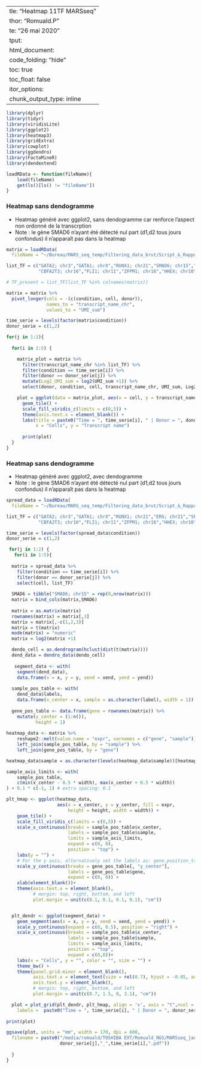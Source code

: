   ---
title: "Heatmap 11TF MARSseq"
author: "Romuald.P"
date: "26 mai 2020"
output:
  html_document:
    code_folding: "hide"
    toc: true
    toc_float: false
editor_options: 
  chunk_output_type: inline
---

```r

library(dplyr)
library(tidyr)
library(viridisLite)
library(ggplot2)
library(heatmap3)
library(gridExtra)
library(cowplot)
library(ggdendro)
library(FactoMineR)
library(dendextend)

```

```r

loadRData <- function(fileName){ 
    load(fileName)
    get(ls()[ls() != "fileName"])
}

```


### Heatmap sans dendogramme

- Heatmap généré avec ggplot2, sans dendogramme car renforce l'aspect non ordonné de la transcrption
- Note : le gène SMAD6 n'ayant été détecté nul part (d1,d2 tous jours confondus) il n'apparaît pas dans la heatmap 

```r

matrix = loadRData(
  fileName = "~/Bureau/MARS_seq_temp/Filtering_data_brut/Script_&_Rapport/Spread_MARSseq_data_all_filters_20200405.rda")

list_TF = c("GATA2; chr3","GATA1; chrX","RUNX1; chr21","SMAD6; chr15","ERG; chr21","SPI1; chr11",
            "CBFA2T3; chr16","FLI1; chr11","ZFPM1; chr16","HHEX; chr10","TAL1; chr1")

# TF_present = list_TF[list_TF %in% colnames(matrix)]

matrix = matrix %>%
  pivot_longer(cols = -(c(condition, cell, donor)), 
               names_to = "transcript_name_chr", 
               values_to = "UMI_sum")

time_serie = levels(factor(matrix$condition))
donor_serie = c(1,2)

for(j in 1:2){
  
  for(i in 1:5) {

    matrix_plot = matrix %>%
      filter(transcript_name_chr %in% list_TF) %>%
      filter(condition == time_serie[i]) %>%
      filter(donor == donor_serie[j]) %>%
      mutate(Log2_UMI_sum = log2(UMI_sum +1)) %>%
      select(donor, condition, cell, transcript_name_chr, UMI_sum, Log2_UMI_sum)

    plot = ggplot(data = matrix_plot, aes(x = cell, y = transcript_name_chr, fill = Log2_UMI_sum)) +
      geom_tile() +
      scale_fill_viridis_c(limits = c(0,5)) +
      theme(axis.text.x = element_blank()) +
      labs(title = paste0("Time = ", time_serie[i], " | Donor = ", donor_serie[j]),
           x = "Cells", y = "Transcript name")
    
      print(plot)
  }
}

```

### Heatmap sans dendogramme

- Heatmap généré avec ggplot2, avec dendogramme
- Note : le gène SMAD6 n'ayant été détecté nul part (d1,d2 tous jours confondus) il n'apparaît pas dans la heatmap 

```r

spread_data = loadRData(
  fileName = "~/Bureau/MARS_seq_temp/Filtering_data_brut/Script_&_Rapport/Spread_MARSseq_data_all_filters_20200405.rda")

list_TF = c("GATA2; chr3","GATA1; chrX","RUNX1; chr21","ERG; chr21","SPI1; chr11",
            "CBFA2T3; chr16","FLI1; chr11","ZFPM1; chr16","HHEX; chr10","TAL1; chr1")

time_serie = levels(factor(spread_data$condition))
donor_serie = c(1,2)

 for(j in 1:2) {
   for(i in 1:5){
    
  matrix = spread_data %>%
    filter(condition == time_serie[i]) %>%
    filter(donor == donor_serie[j]) %>%
    select(cell, list_TF)
   
  SMAD6 = tibble("SMAD6; chr15" = rep(0,nrow(matrix)))
  matrix = bind_cols(matrix,SMAD6)
  
  matrix = as.matrix(matrix)
  rownames(matrix) = matrix[,3]
  matrix = matrix[,-c(1,2,3)]
  matrix = t(matrix)
  mode(matrix) = "numeric"
  matrix = log2(matrix +1)

  dendo_cell = as.dendrogram(hclust(dist(t(matrix))))
  dend_data = dendro_data(dendo_cell)
  
   segment_data <- with(
    segment(dend_data), 
    data.frame(x = x, y = y, xend = xend, yend = yend))
  
  sample_pos_table <- with(
    dend_data$labels, 
    data.frame(x_center = x, sample = as.character(label), width = 1))
  
  gene_pos_table <- data.frame(gene = rownames(matrix)) %>%
    mutate(y_center = (1:n()), 
           height = 1)
  
heatmap_data <- matrix %>% 
    reshape2::melt(value.name = "expr", varnames = c("gene", "sample")) %>%
    left_join(sample_pos_table, by = "sample") %>%
    left_join(gene_pos_table, by = "gene")

heatmap_data$sample = as.character(levels(heatmap_data$sample))[heatmap_data$sample]

sample_axis_limits <- with(
    sample_pos_table, 
    c(min(x_center - 0.5 * width), max(x_center + 0.5 * width))
) + 0.1 * c(-1, 1) # extra spacing: 0.1

plt_hmap <- ggplot(heatmap_data, 
                   aes(x = x_center, y = y_center, fill = expr, 
                       height = height, width = width)) + 
    geom_tile() +
    scale_fill_viridis_c(limits = c(0,5)) +
    scale_x_continuous(breaks = sample_pos_table$x_center, 
                       labels = sample_pos_table$sample, 
                       limits = sample_axis_limits, 
                       expand = c(0, 0),
                       position = "top") +
    labs(y = "") +
    # For the y axis, alternatively set the labels as: gene_position_table$gene
    scale_y_continuous(breaks = gene_pos_table[, "y_center"], 
                       labels = gene_pos_table$gene,
                       expand = c(0, 0)) + 
    xlab(element_blank())+
    theme(axis.text.x = element_blank(),
          # margin: top, right, bottom, and left
          plot.margin = unit(c(0.1, 0.1, 0.1, 0.1), "cm"))


  plt_dendr <- ggplot(segment_data) + 
    geom_segment(aes(x = x, y = y, xend = xend, yend = yend)) + 
    scale_y_continuous(expand = c(0, 0.5), position = "right") +
    scale_x_continuous(breaks = sample_pos_table$x_center, 
                       labels = sample_pos_table$sample, 
                       limits = sample_axis_limits,
                       position = "top",
                       expand = c(0,0))+
    labs(x = "Cells", y = "", color = "", size = "") +
    theme_bw() + 
    theme(panel.grid.minor = element_blank(),
          axis.text.x = element_text(size = rel(0.7), hjust = -0.05, angle = 45),
          axis.text.y = element_blank(),
          # margin: top, right, bottom, and left
          plot.margin = unit(c(0.7, 1.5, 0, 3.1), "cm"))

  plot = plot_grid(plt_dendr, plt_hmap, align = 'v', axis = "t",ncol = 1, nrow = 2, 
    labels =  paste0("Time = ", time_serie[i], " | Donor = ", donor_serie[j]))
  
print(plot)

ggsave(plot, units = "mm", width = 170, dpi = 600, 
  filename = paste0("/media/romuald/TOSHIBA EXT/Romuald_NGS/MARSseq_janvier2019/Data_analyse/HeatMaps/Heatmap_donor_",
                    donor_serie[j],"_",time_serie[i],".pdf"))
   
  }
}

```

